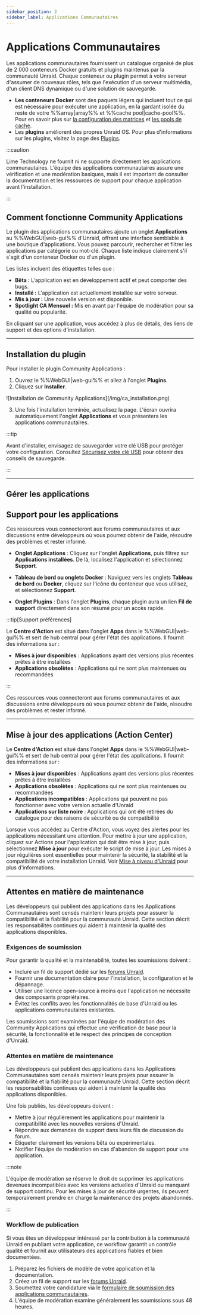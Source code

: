 ```yaml
---
sidebar_position: 2
sidebar_label: Applications Communautaires
---
```



# Applications Communautaires

Les applications communautaires fournissent un catalogue organisé de plus de 2 000 conteneurs Docker gratuits et plugins maintenus par la communauté Unraid. Chaque conteneur ou plugin permet à votre serveur d'assumer de nouveaux rôles, tels que l'exécution d'un serveur multimédia, d'un client DNS dynamique ou d'une solution de sauvegarde.

- **Les conteneurs Docker** sont des paquets légers qui incluent tout ce qui est nécessaire pour exécuter une application, en la gardant isolée du reste de votre %%array|array%% et %%cache pool|cache-pool%%. Pour en savoir plus sur [la configuration des matrices](../manage-storage/array/overview.mdx) et [les pools de cache](../manage-storage/cache-pools.mdx).
- Les **plugins** améliorent des propres Unraid OS. Pour plus d'informations sur les plugins, visitez la page des [Plugins](../customize-your-experience/plugins.mdx).

:::caution

Lime Technology ne fournit ni ne supporte directement les applications communautaires. L'équipe des applications communautaires assure une vérification et une modération basiques, mais il est important de consulter la documentation et les ressources de support pour chaque application avant l'installation.

:::

## Comment fonctionne Community Applications

Le plugin des applications communautaires ajoute un onglet **Applications** au %%WebGUI|web-gui%% d'Unraid, offrant une interface semblable à une boutique d'applications. Vous pouvez parcourir, rechercher et filtrer les applications par catégorie ou mot-clé. Chaque liste indique clairement s'il s'agit d'un conteneur Docker ou d'un plugin.

Les listes incluent des étiquettes telles que :

- **Bêta :** L'application est en développement actif et peut comporter des bugs.
- **Installé :** L'application est actuellement installée sur votre serveur.
- **Mis à jour :** Une nouvelle version est disponible.
- **Spotlight CA Mensuel :** Mis en avant par l'équipe de modération pour sa qualité ou popularité.

En cliquant sur une application, vous accédez à plus de détails, des liens de support et des options d'installation.

---

## Installation du plugin

Pour installer le plugin Community Applications :

1. Ouvrez le %%WebGUI|web-gui%% et allez à l'onglet **Plugins**.
2. Cliquez sur **Installer**.

<div style={{ margin: 'auto', maxWidth: '714px', display: 'flex', flexDirection: 'column', alignItems: 'center' }}>
  ![Installation de Community Applications](/img/ca_installation.png)
</div>

3. Une fois l'installation terminée, actualisez la page. L'écran ouvrira automatiquement l'onglet **Applications** et vous présentera les applications communautaires.

:::tip

Avant d'installer, envisagez de sauvegarder votre clé USB pour protéger votre configuration. Consultez [Sécurisez votre clé USB](../../system-administration/secure-your-server/secure-your-flash-drive.mdx) pour obtenir des conseils de sauvegarde.

:::

---

## Gérer les applications

<Tabs>
  <TabItem value="Installation des applications" label="Installation des applications">
    <CommunityAppsInstalling />
  </TabItem>

  <TabItem value="Suppression des applications" label="Suppression des applications">
    <CommunityAppsRemoving />
  </TabItem>

  <TabItem value="Réinstallation des applications" label="Réinstallation des applications">
    <CommunityAppsReinstalling />
  </TabItem>
</Tabs>

## Support pour les applications

Ces ressources vous connecteront aux forums communautaires et aux discussions entre développeurs où vous pourrez obtenir de l'aide, résoudre des problèmes et rester informé.

- **Onglet Applications** : Cliquez sur l'onglet **Applications**, puis filtrez sur **Applications installées**. De là, localisez l'application et sélectionnez **Support**.

- **Tableau de bord ou onglets Docker** : Naviguez vers les onglets **Tableau de bord** ou **Docker**, cliquez sur l'icône du conteneur que vous utilisez, et sélectionnez **Support**.

- **Onglet Plugins** : Dans l'onglet **Plugins**, chaque plugin aura un lien **Fil de support** directement dans son résumé pour un accès rapide.

:::tip[Support préférences]

Le **Centre d'Action** est situé dans l'onglet **Apps** dans le %%WebGUI|web-gui%% et sert de hub central pour gérer l'état des applications. Il fournit des informations sur :

- **Mises à jour disponibles** : Applications ayant des versions plus récentes prêtes à être installées
- **Applications obsolètes** : Applications qui ne sont plus maintenues ou recommandées

:::

Ces ressources vous connecteront aux forums communautaires et aux discussions entre développeurs où vous pourrez obtenir de l'aide, résoudre des problèmes et rester informé.

---

## Mise à jour des applications (Action Center)

Le **Centre d'Action** est situé dans l'onglet **Apps** dans le %%WebGUI|web-gui%% et sert de hub central pour gérer l'état des applications. Il fournit des informations sur :

- **Mises à jour disponibles** : Applications ayant des versions plus récentes prêtes à être installées
- **Applications obsolètes** : Applications qui ne sont plus maintenues ou recommandées
- **Applications incompatibles** : Applications qui peuvent ne pas fonctionner avec votre version actuelle d'Unraid
- **Applications sur liste noire** : Applications qui ont été retirées du catalogue pour des raisons de sécurité ou de compatibilité

Lorsque vous accédez au Centre d'Action, vous voyez des alertes pour les applications nécessitant une attention. Pour mettre à jour une application, cliquez sur Actions pour l'application qui doit être mise à jour, puis sélectionnez **Mise à jour** pour exécuter le script de mise à jour. Les mises à jour régulières sont essentielles pour maintenir la sécurité, la stabilité et la compatibilité de votre installation Unraid. Voir [Mise à niveau d'Unraid](../../system-administration/maintain-and-update/upgrading-unraid.mdx) pour plus d'informations.

---

## Attentes en matière de maintenance

Les développeurs qui publient des applications dans les Applications Communautaires sont censés maintenir leurs projets pour assurer la compatibilité et la fiabilité pour la communauté Unraid. Cette section décrit les responsabilités continues qui aident à maintenir la qualité des applications disponibles.

### Exigences de soumission

Pour garantir la qualité et la maintenabilité, toutes les soumissions doivent :

- Inclure un fil de support dédié sur les [forums Unraid](https://forums.unraid.net/).
- Fournir une documentation claire pour l'installation, la configuration et le dépannage.
- Utiliser une licence open-source à moins que l'application ne nécessite des composants propriétaires.
- Évitez les conflits avec les fonctionnalités de base d'Unraid ou les applications communautaires existantes.

Les soumissions sont examinées par l'équipe de modération des Community Applications qui effectue une vérification de base pour la sécurité, la fonctionnalité et le respect des principes de conception d'Unraid.

### Attentes en matière de maintenance

Les développeurs qui publient des applications dans les Applications Communautaires sont censés maintenir leurs projets pour assurer la compatibilité et la fiabilité pour la communauté Unraid. Cette section décrit les responsabilités continues qui aident à maintenir la qualité des applications disponibles.

Une fois publiés, les développeurs doivent :

- Mettre à jour régulièrement les applications pour maintenir la compatibilité avec les nouvelles versions d'Unraid.
- Répondre aux demandes de support dans leurs fils de discussion du forum.
- Étiqueter clairement les versions bêta ou expérimentales.
- Notifier l'équipe de modération en cas d'abandon de support pour une application.

:::note

L'équipe de modération se réserve le droit de supprimer les applications devenues incompatibles avec les versions actuelles d'Unraid ou manquant de support continu. Pour les mises à jour de sécurité urgentes, ils peuvent temporairement prendre en charge la maintenance des projets abandonnés.

:::

### Workflow de publication

Si vous êtes un développeur intéressé par la contribution à la communauté Unraid en publiant votre application, ce workflow garantit un contrôle qualité et fournit aux utilisateurs des applications fiables et bien documentées.

1. Préparez les fichiers de modèle de votre application et la documentation.
2. Créez un fil de support sur les [forums Unraid](https://forums.unraid.net/).
3. Soumettez votre candidature via le [formulaire de soumission des applications communautaires](https://form.asana.com/?k=qtIUrf5ydiXvXzPI57BiJw\&d=714739274360802).
4. L'équipe de modération examine généralement les soumissions sous 48 heures.
